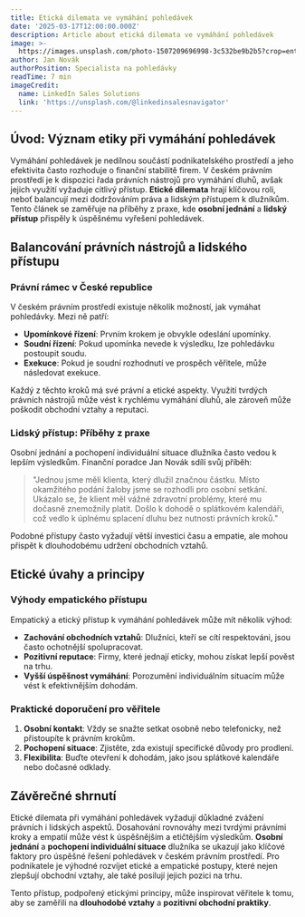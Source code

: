 ```yaml
---
title: Etická dilemata ve vymáhání pohledávek
date: '2025-03-17T12:00:00.000Z'
description: Article about etická dilemata ve vymáhání pohledávek
image: >-
  https://images.unsplash.com/photo-1507209696998-3c532be9b2b5?crop=entropy&cs=tinysrgb&fit=max&fm=jpg&ixid=M3w3MjA5MjJ8MHwxfHJhbmRvbXx8fHx8fHx8fDE3NDMwMjQ0MDd8&ixlib=rb-4.0.3&q=80&w=1080
author: Jan Novák
authorPosition: Specialista na pohledávky
readTime: 7 min
imageCredit:
  name: LinkedIn Sales Solutions
  link: 'https://unsplash.com/@linkedinsalesnavigator'
---
```

## Úvod: Význam etiky při vymáhání pohledávek

Vymáhání pohledávek je nedílnou součástí podnikatelského prostředí a jeho efektivita často rozhoduje o finanční stabilitě firem. V českém právním prostředí je k dispozici řada právních nástrojů pro vymáhání dluhů, avšak jejich využití vyžaduje citlivý přístup. **Etické dilemata** hrají klíčovou roli, neboť balancují mezi dodržováním práva a lidským přístupem k dlužníkům. Tento článek se zaměřuje na příběhy z praxe, kde **osobní jednání** a **lidský přístup** přispěly k úspěšnému vyřešení pohledávek.

## Balancování právních nástrojů a lidského přístupu

### Právní rámec v České republice

V českém právním prostředí existuje několik možností, jak vymáhat pohledávky. Mezi ně patří:

- **Upomínkové řízení**: Prvním krokem je obvykle odeslání upomínky.
- **Soudní řízení**: Pokud upomínka nevede k výsledku, lze pohledávku postoupit soudu.
- **Exekuce**: Pokud je soudní rozhodnutí ve prospěch věřitele, může následovat exekuce.

Každý z těchto kroků má své právní a etické aspekty. Využití tvrdých právních nástrojů může vést k rychlému vymáhání dluhů, ale zároveň může poškodit obchodní vztahy a reputaci.

### Lidský přístup: Příběhy z praxe

Osobní jednání a pochopení individuální situace dlužníka často vedou k lepším výsledkům. Finanční poradce Jan Novák sdílí svůj příběh:

> "Jednou jsme měli klienta, který dlužil značnou částku. Místo okamžitého podání žaloby jsme se rozhodli pro osobní setkání. Ukázalo se, že klient měl vážné zdravotní problémy, které mu dočasně znemožnily platit. Došlo k dohodě o splátkovém kalendáři, což vedlo k úplnému splacení dluhu bez nutnosti právních kroků."

Podobné přístupy často vyžadují větší investici času a empatie, ale mohou přispět k dlouhodobému udržení obchodních vztahů.

## Etické úvahy a principy

### Výhody empatického přístupu

Empatický a etický přístup k vymáhání pohledávek může mít několik výhod:

- **Zachování obchodních vztahů**: Dlužníci, kteří se cítí respektováni, jsou často ochotnější spolupracovat.
- **Pozitivní reputace**: Firmy, které jednají eticky, mohou získat lepší pověst na trhu.
- **Vyšší úspěšnost vymáhání**: Porozumění individuálním situacím může vést k efektivnějším dohodám.

### Praktické doporučení pro věřitele

1. **Osobní kontakt**: Vždy se snažte setkat osobně nebo telefonicky, než přistoupíte k právním krokům.
2. **Pochopení situace**: Zjistěte, zda existují specifické důvody pro prodlení.
3. **Flexibilita**: Buďte otevření k dohodám, jako jsou splátkové kalendáře nebo dočasné odklady.

## Závěrečné shrnutí

Etické dilemata při vymáhání pohledávek vyžadují důkladné zvážení právních i lidských aspektů. Dosahování rovnováhy mezi tvrdými právními kroky a empatií může vést k úspěšnějším a etičtějším výsledkům. **Osobní jednání** a **pochopení individuální situace** dlužníka se ukazují jako klíčové faktory pro úspěšné řešení pohledávek v českém právním prostředí. Pro podnikatele je výhodné rozvíjet etické a empatické postupy, které nejen zlepšují obchodní vztahy, ale také posilují jejich pozici na trhu.

Tento přístup, podpořený etickými principy, může inspirovat věřitele k tomu, aby se zaměřili na **dlouhodobé vztahy** a **pozitivní obchodní praktiky**.

